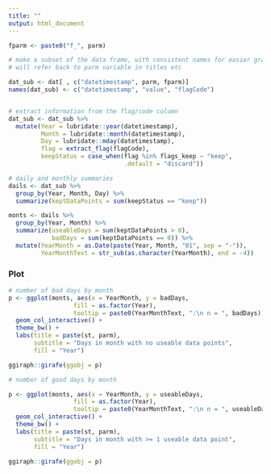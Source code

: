 ```yaml
---
title: ""
output: html_document
---
```




```r
fparm <- paste0("f_", parm)
```

```r
# make a subset of the data frame, with consistent names for easier graphing  
# will refer back to parm variable in titles etc  

dat_sub <- dat[ , c("datetimestamp", parm, fparm)]
names(dat_sub) <- c("datetimestamp", "value", "flagCode")


# extract information from the flag/code column
dat_sub <- dat_sub %>% 
  mutate(Year = lubridate::year(datetimestamp),
         Month = lubridate::month(datetimestamp),
         Day = lubridate::mday(datetimestamp),
         flag = extract_flag(flagCode),
         keepStatus = case_when(flag %in% flags_keep ~ "keep",
                                .default = "discard"))

# daily and monthly summaries  
dails <- dat_sub %>% 
  group_by(Year, Month, Day) %>% 
  summarize(keptDataPoints = sum(keepStatus == "keep"))

monts <- dails %>% 
  group_by(Year, Month) %>% 
  summarize(useableDays = sum(keptDataPoints > 0),
            badDays = sum(keptDataPoints == 0)) %>% 
  mutate(YearMonth = as.Date(paste(Year, Month, "01", sep = "-")),
         YearMonthText = str_sub(as.character(YearMonth), end = -4))
```

### Plot  

```r
# number of bad days by month
p <- ggplot(monts, aes(x = YearMonth, y = badDays,
                  fill = as.factor(Year),
                  tooltip = paste0(YearMonthText, ":\n n = ", badDays))) +
  geom_col_interactive() +
  theme_bw() +
  labs(title = paste(st, parm),
       subtitle = "Days in month with no useable data points",
       fill = "Year")

ggiraph::girafe(ggobj = p)
```

```r
# number of good days by month

p <- ggplot(monts, aes(x = YearMonth, y = useableDays,
                  fill = as.factor(Year),
                  tooltip = paste0(YearMonthText, ":\n n = ", useableDays))) +
  geom_col_interactive() +
  theme_bw() +
  labs(title = paste(st, parm),
       subtitle = "Days in month with >= 1 useable data point",
       fill = "Year")

ggiraph::girafe(ggobj = p)
```




